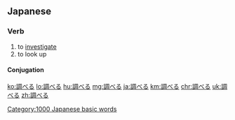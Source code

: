 ==Japanese==
{{ja-kanjitab|しら|yomi=k}}

===Verb===
{{ja-verb|しらべる|tr=trans|type=2}}
# to [[investigate]]
# to look up

====Conjugation====
{{ja-ichi|調べ|しらべ|shirabe}}

[[Category:1000 Japanese basic words]]

[[ko:調べる]]
[[lo:調べる]]
[[hu:調べる]]
[[mg:調べる]]
[[ja:調べる]]
[[km:調べる]]
[[chr:調べる]]
[[uk:調べる]]
[[zh:調べる]]